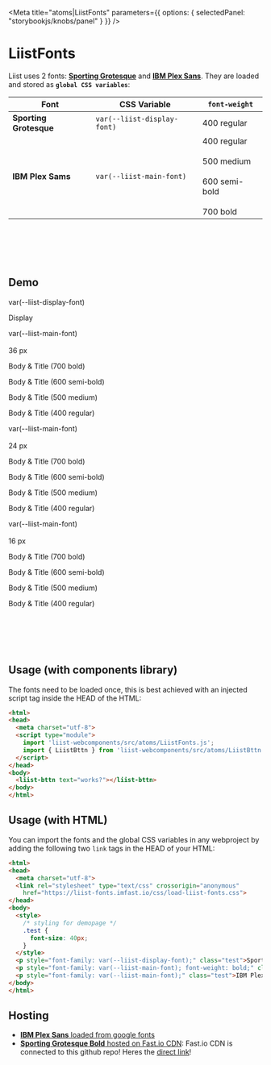 
<Meta
  title="atoms|LiistFonts"
  parameters={{
    options: { selectedPanel: "storybookjs/knobs/panel" }
  }}
/>

# LiistFonts

Liist uses 2 fonts: [**Sporting Grotesque**](https://velvetyne.fr/fonts/sporting-grotesque/) and [**IBM Plex Sans**](https://fonts.google.com/specimen/IBM+Plex+Sans?selection.family=IBM+Plex+Sans:wght@700#standard-styles). They are loaded and stored as **`global CSS variables`**:

| Font                   | CSS Variable                | `font-weight` |
| ---------------------- | --------------------------- | ------------- |
| **Sporting Grotesque** | `var(--liist-display-font)` | 400 regular |
| **IBM Plex Sams**      | `var(--liist-main-font)`    | 400 regular<br></br>500 medium<br></br>600 semi-bold<br></br>700 bold |

<br></br>
<br></br>

## Demo

<Preview>
  <p style={{ fontFamily: "monospace", fontSize: "20px", margin: 0 }}>var(--liist-display-font)</p>
  <div>
    <p style={{ fontFamily: "var(--liist-display-font)", margin: 0, marginBottom: "12px", lineHeight: "36px", fontSize: "36px", fontWeight: "bold" }}>Display</p>
  </div>
</Preview>

<Preview>
  <p style={{ fontFamily: "monospace", fontSize: "20px" }}>var(--liist-main-font)<br></br>36 px</p>
  <div>
    <p style={{ fontFamily: "var(--liist-main-font)", margin: 0, marginBottom: "12px", lineHeight: "36px", fontSize: "36px", fontWeight: "700" }}>Body & Title (700 bold)</p>
    <p style={{ fontFamily: "var(--liist-main-font)", margin: 0, marginBottom: "12px", lineHeight: "36px", fontSize: "36px", fontWeight: "600" }}>Body & Title (600 semi-bold)</p>
    <p style={{ fontFamily: "var(--liist-main-font)", margin: 0, marginBottom: "12px", lineHeight: "36px", fontSize: "36px", fontWeight: "500" }}>Body & Title (500 medium)</p>
    <p style={{ fontFamily: "var(--liist-main-font)", margin: 0, marginBottom: "12px", lineHeight: "36px", fontSize: "36px", fontWeight: "400" }}>Body & Title (400 regular)</p>
  </div>
</Preview>

<Preview>
  <p style={{ fontFamily: "monospace", fontSize: "20px" }}>var(--liist-main-font)<br></br>24 px</p>
  <div>
    <p style={{ fontFamily: "var(--liist-main-font)", margin: 0, marginBottom: "12px", lineHeight: "24px", fontSize: "24px", fontWeight: "700" }}>Body & Title (700 bold)</p>
    <p style={{ fontFamily: "var(--liist-main-font)", margin: 0, marginBottom: "12px", lineHeight: "24px", fontSize: "24px", fontWeight: "600" }}>Body & Title (600 semi-bold)</p>
    <p style={{ fontFamily: "var(--liist-main-font)", margin: 0, marginBottom: "12px", lineHeight: "24px", fontSize: "24px", fontWeight: "500" }}>Body & Title (500 medium)</p>
    <p style={{ fontFamily: "var(--liist-main-font)", margin: 0, marginBottom: "12px", lineHeight: "24px", fontSize: "24px", fontWeight: "400" }}>Body & Title (400 regular)</p>
  </div>
</Preview>

<Preview>
  <p style={{ fontFamily: "monospace", fontSize: "20px" }}>var(--liist-main-font)<br></br>16 px</p>
  <div>
    <p style={{ fontFamily: "var(--liist-main-font)", margin: 0, marginBottom: "12px", lineHeight: "16px", fontSize: "16px", fontWeight: "700" }}>Body & Title (700 bold)</p>
    <p style={{ fontFamily: "var(--liist-main-font)", margin: 0, marginBottom: "12px", lineHeight: "16px", fontSize: "16px", fontWeight: "600" }}>Body & Title (600 semi-bold)</p>
    <p style={{ fontFamily: "var(--liist-main-font)", margin: 0, marginBottom: "12px", lineHeight: "16px", fontSize: "16px", fontWeight: "500" }}>Body & Title (500 medium)</p>
    <p style={{ fontFamily: "var(--liist-main-font)", margin: 0, marginBottom: "12px", lineHeight: "16px", fontSize: "16px", fontWeight: "400" }}>Body & Title (400 regular)</p>
  </div>
</Preview>

<br></br>
<br></br>

## Usage (with components library)
The fonts need to be loaded once, this is best achieved with an injected script tag inside the HEAD of the HTML:
```html
<html>
<head>
  <meta charset="utf-8">
  <script type="module">
    import 'liist-webcomponents/src/atoms/LiistFonts.js';
    import { LiistBttn } from 'liist-webcomponents/src/atoms/LiistBttn.js';
  </script>
</head>
<body>
  <liist-bttn text="works?"></liist-bttn>
</body>
</html>
```

## Usage (with HTML)
You can import the fonts and the global CSS variables in any webproject by adding the following two `link` tags in the HEAD of your HTML:
```html
<html>
<head>
  <meta charset="utf-8">
  <link rel="stylesheet" type="text/css" crossorigin="anonymous"
    href="https://liist-fonts.imfast.io/css/load-liist-fonts.css">
</head>
<body>
  <style>
    /* styling for demopage */
    .test {
      font-size: 40px;
    }
  </style>
  <p style="font-family: var(--liist-display-font);" class="test">Sporting Grotesque</p>
  <p style="font-family: var(--liist-main-font); font-weight: bold;" class="test">IBM Plex Sans (bold)</p>
  <p style="font-family: var(--liist-main-font);" class="test">IBM Plex Sans</p>
</body>
</html>
```

## Hosting
- [**IBM Plex Sans** loaded from google fonts](https://fonts.google.com/specimen/IBM+Plex+Sans?query=IBM+P)
- [**Sporting Grotesque Bold** hosted on Fast.io CDN](https://liist-fonts.imfast.io/SportingGrotesque-Bold.woff): Fast.io CDN is connected to this github repo! Heres the [direct link](https://liist-fonts.imfast.io)!
